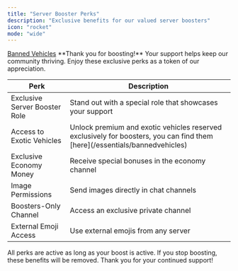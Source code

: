 ```yaml
---
title: "Server Booster Perks"
description: "Exclusive benefits for our valued server boosters"
icon: "rocket"
mode: "wide"
---
```


<a href="/essentials/bannedvehicles">
Banned Vehicles</a>

<Note>
  **Thank you for boosting!** Your support helps keep our community thriving. Enjoy these exclusive perks as a token of our appreciation.
</Note>

<table className="w-full border-collapse">
<thead>
<tr className="bg-gray-900/50">
<th className="px-6 py-4 text-left text-base font-semibold text-gray-200 border border-gray-700">
Perk

</th>

<th className="px-6 py-4 text-left text-base font-semibold text-gray-200 border border-gray-700">
Description

</th>

</tr>

</thead>

<tbody>
<tr>
<td className="px-6 py-4 text-base text-gray-300 border border-gray-700">
Exclusive Server Booster Role

</td>

<td className="px-6 py-4 text-base border border-gray-700">
<span className="text-purple-400">
Stand out with a special role that showcases your support

</span>

</td>

</tr>

<tr>
<td className="px-6 py-4 text-base text-gray-300 border border-gray-700">
Access to Exotic Vehicles

</td>

<td className="px-6 py-4 text-base border border-gray-700">
<span className="text-blue-400">
Unlock premium and exotic vehicles reserved exclusively for boosters, you can find them [here](/essentials/bannedvehicles)

</span>

</td>

</tr>

<tr>
<td className="px-6 py-4 text-base text-gray-300 border border-gray-700">
Exclusive Economy Money

</td>

<td className="px-6 py-4 text-base border border-gray-700">
<span className="text-green-400">
Receive special bonuses in the economy channel

</span>

</td>

</tr>

<tr>
<td className="px-6 py-4 text-base text-gray-300 border border-gray-700">
Image Permissions

</td>

<td className="px-6 py-4 text-base border border-gray-700">
<span className="text-cyan-400">
Send images directly in chat channels

</span>

</td>

</tr>

<tr>
<td className="px-6 py-4 text-base text-gray-300 border border-gray-700">
Boosters-Only Channel

</td>

<td className="px-6 py-4 text-base border border-gray-700">
<span className="text-yellow-400">
Access an exclusive private channel

</span>

</td>

</tr>

<tr>
<td className="px-6 py-4 text-base text-gray-300 border border-gray-700">
External Emoji Access

</td>

<td className="px-6 py-4 text-base border border-gray-700">
<span className="text-pink-400">
Use external emojis from any server

</span>

</td>

</tr>

</tbody>

</table>

<Info>
  All perks are active as long as your boost is active. If you stop boosting, these benefits will be removed. Thank you for your continued support!
</Info>